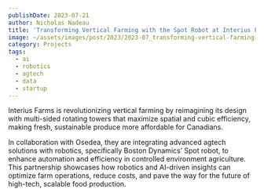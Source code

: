 ```yaml
---
publishDate: 2023-07-21
author: Nicholas Nadeau
title: 'Transforming Vertical Farming with the Spot Robot at Interius Farms'
image: ~/assets/images/post/2023/2023-07_transforming-vertical-farming-with-the-spot-robot-at-interius-farms.jpg
category: Projects
tags:
  - ai
  - robotics
  - agtech
  - data
  - startup
---
```




Interius Farms is revolutionizing vertical farming by reimagining its design with multi-sided rotating towers that maximize spatial and cubic efficiency, making fresh, sustainable produce more affordable for Canadians.

<YouTube id="WbN6ZA3mPvw" />

In collaboration with Osedea, they are integrating advanced agtech solutions with robotics, specifically Boston Dynamics’ Spot robot, to enhance automation and efficiency in controlled environment agriculture. This partnership showcases how robotics and AI-driven insights can optimize farm operations, reduce costs, and pave the way for the future of high-tech, scalable food production. ​​
